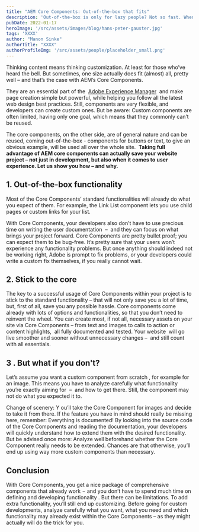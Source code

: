 ```yaml
---
title: "AEM Core Components: Out-of-the-box that fits"
description: 'Out-of-the-box is only for lazy people? Not so fast. When it comes to the Adobe Experience Manager, Core Components may actually do the trick.'
pubDate: 2022-01-17
heroImage: '/src/assets/images/blog/hans-peter-gauster.jpg'
tags: 'XXXX'
author: "Manon Sinke"
authorTitle: "XXXX"
authorProfileImg: '/src/assets/people/placeholder_small.png'
---
```


<LayoutSection backgroundColor="dark">
    <p>
        Thinking content means thinking customization. At least for those who’ve heard the bell. But sometimes, one size actually does fit (almost) all, pretty well – and that’s the case with AEM’s Core Components.
    </p>
    <p>
        They are an essential part of the&nbsp; <a href="https://blog.amplexor.com/whats-new-in-aem-6.5" target="_blank">Adobe Experience Manager</a> &nbsp;and make page creation simple but powerful, while helping you follow all the latest web design best practices. Still, components are very flexible, and developers can create custom ones. But be aware: Custom components are often limited, having only one goal, which means that they commonly can’t be reused.
    </p>
    <p>
        The core components, on the other side, are of general nature and can be reused, coming out-of-the-box - components for buttons or text, to give an obvious example, will be used all over the whole site.&nbsp; <strong>Taking full advantage of AEM core components can actually save your website project – not just in development, but also when it comes to user experience. Let us show you how – and why.</strong>
    </p>
</LayoutSection>

<LayoutSection>
    <h2>
        <strong>1. Out-of-the-box functionality</strong>
    </h2>
    <p>
        Most of the Core Components’ standard functionalities will already do what you expect of them. For example, the Link List component lets you use child pages or custom links for your list.
    </p>
    <p>
        With Core Components, your developers also don’t have to use precious time on writing the user documentation&nbsp; – &nbsp;and they can focus on what brings your project forward. Core Components are pretty bullet proof; you can expect them to be bug-free. It’s pretty sure that your users won’t experience any functionality problems. But once anything should indeed not be working right, Adobe is prompt to fix problems, or your developers could write a custom fix themselves, if you really cannot wait.
    </p>
    <h2>
        <strong>2. Stick to the core</strong>
    </h2>
    <p>
        The key to a successful usage of Core Components within your project is to stick to the standard functionality – that will not only save you a lot of time, but, first of all, save you any possible hassle. Core components come already with lots of options and functionalities, so that you don’t need to reinvent the wheel. You can create most, if not all, necessary assets on your site via Core Components – from text and images to calls to action or content highlights, &nbsp;all fully documented and tested. Your website&nbsp; will go live smoother and sooner without unnecessary changes –&nbsp; and still count with all essentials.
    </p>
    <h2>
        3 <strong>. But what if you don't?</strong>
    </h2>
    <p>
        Let’s assume you want a custom component from scratch , for example for an image. This means you have to analyze carefully what functionality you’re exactly aiming for&nbsp; – &nbsp;and how to get there. Still, the component may not do what you expected it to.
    </p>
    <p>
        Change of scenery: Y ou’ll take the Core Component for images and decide to take it from there. If the feature you have in mind should really be missing here, remember: Everything is documented! By looking into the source code of the Core Components and reading the documentation, your developers will quickly understand how to extend them with the desired functionality. But be advised once more: Analyze well beforehand whether the Core Component really needs to be extended. Chances are that otherwise, you’ll end up using way more custom components than necessary.
    </p>
</LayoutSection>
<LayoutSection backgroundColor="dark">
    <h2>
        <strong>Conclusion</strong>
    </h2>
    <p>
        With Core Components, you get a nice package of comprehensive components that already work − and you don’t have to spend much time on defining and developing functionality . But there can be limitations. To add extra functionality, you’ll still end up customizing. Before going for custom developments, analyze carefully what you want, what you need and which functionality may already exist within the Core Components – as they might actually will do the trick for you.
    </p>
</LayoutSection>